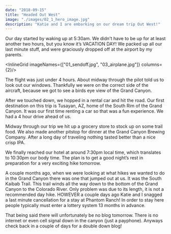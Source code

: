```yaml
---
date: "2018-09-15"
title: "Headed Out West"
image: "./images/02_1_hero_image.jpg"
description: "Katie and I are embarking on our dream trip Out West!"
---
```



Our day started by waking up at 5:30am. We didn't have to be up for at least another two hours, but you know it’s VACATION DAY! We packed up all our last minute stuff, and were graciously dropped off at the airport by my parents.

<InlineGrid imageNames={["01_sendoff.jpg", "03_airplane.jpg"]} columns={2}/>

The flight was just under 4 hours. About midway through the pilot told us to look out our windows. Thankfully we were on the correct side of the aircraft, because we got to see a birds eye view of the Grand Canyon.

After we touched down, we hopped in a rental car and hit the road. Our first destination on this trip is Tusayan, AZ, home of the South Rim of the Grand Canyon. It was our first time renting a car so that was a fun experience. We had a 4 hour drive ahead of us.

<InlineImage imageName="06_driving.jpg"/>

Midway through our trip we hit up a grocery store to stock up on some trail food. We also made another pitstop for dinner at the Grand Canyon Brewing Company. After a long day of traveling nothing tasted better than a nice crisp IPA.

We finally reached our hotel at around 7:30pm local time, which translates to 10:30pm our body time. The plan is to get a good night’s rest in preparation for a very exciting hike tomorrow.

<InlineImage imageName="13_red_feather_lodge.jpg"/>

A couple months ago, when we were looking at what hikes we wanted to do in the Grand Canyon there was one that jumped out at us. It was the South Kaibab Trail. This trail winds all the way down to the bottom of the Grand Canyon to the Colorado River. Only problem was due to its length, it is not a recommended day hike. HOWEVER a couple days ago Katie and I snagged a last minute cancellation for a stay at Phantom Ranch! In order to stay here people typically must enter a lottery system 13 months in advance.

That being said there will unfortunately be no blog tomorrow. There is no internet or even cell signal down in the canyon (just a payphone). Anyways check back in a couple of days for a double down blog!
